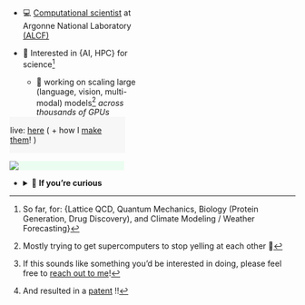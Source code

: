 
<!-- <iframe src="https://lastfmstats.com/user/saforem2/charts" style="border: none;" width="50%" height="500"></iframe> -->

::: {.flex-container style="width: 100%; justify-content: space-between;"}

::: {.flex-container style="margin-right: 5%; width:48%;"}

- 💻 [Computational scientist](https://alcf.anl.gov/about/people/sam-foreman)
  at Argonne National Laboratory [(ALCF)](https://alcf.anl.gov)

- 🧪 Interested in {AI, HPC} for science[^disciplines]

  - 🚀 working on scaling large (language, vision, multi-modal)
  models[^yelling] _across thousands of GPUs_

[^yelling]: Mostly trying to get supercomputers to stop yelling at each other 🫠

[^students]: If this sounds like something you'd be interested in doing, please
  feel free to [reach out to me](mailto:foremans@anl.gov)!

[^disciplines]: So far, for: \{Lattice QCD, Quantum Mechanics, Biology (Protein
  Generation, Drug Discovery), and Climate Modeling / Weather Forecasting\}

:::

::: {.flex-container style="flex-direction: column; justify-content: flex-start; width: 40%"}

::: {.callout-tip icon=false aria-title="Recent Talks" title='🎤 [Recent Talks]{.dim-text style="font-size:1.0em!important;"}' collapse="false" style="text-align: left!important; width: 100%; background-color:rgba(131,131,131,0.05)!important; border: 1px solid rgba(131,131,131,0.0)!important; margin-top: -1em; opacity:100%;"}
[live: [here](talks/index.qmd) ( \+ how I [make them](./posts/dope-slides/index.qmd)! )]{.dim-text style="font-size:1em;"}
:::

::: {.callout-tip icon=false aria-title="Now Playing" title='[![](/assets/spotify-green.svg){.ineline-icon style="height:1em;"} Now Playing]{style="color:#1CD760; margin:auto; padding: 1pt;"}' collapse="true" style='border: none!important; background-color: oklch(from #1CD760 calc(l * 1.15) c h / 0.11)!important; opacity: 100% width: -webkit-fill-available!important;'}

[![](https://spotify-github-profile.kittinanx.com/api/view?uid=saforem2&cover_image=true&theme=novatorem&show_offline=false&background_color=none&interchange=true)](https://lastfm.com/user/saforem2)
:::

:::

:::


- <details closed><summary>👀 <strong>If you're curious</strong></summary>  

  - <details closed><summary>🔥 What I work on</summary>

    As a member of the [AI / ML Group](https://www.alcf.anl.gov/about/people/group/506) at
    [ALCF](https://alcf.anl.gov), I work on[^students]:

    ::: {.flex-container}

    ::: {.flex-container}

    - 🤖 🧪 [AI + Science](https://github.com/saforem2/)

    - 🎲 [Building better sampling methods for Lattice QCD](https://github.com/saforem2/l2hmc-qcd)

    - 🧬 [Genome-Scale Language Models](https://www.biorxiv.org/content/10.1101/2022.10.10.511571v2)

        - [{{< iconify logos github-octocat >}} GenSLM](https://github.com/ramanathanlab/genslm)

        - 🥇 [ACM Gordon Bell Special Prize](https://www.acm.org/media-center/2022/november/gordon-bell-special-prize-covid-research-2022)

    :::

    ::: {.flex-container}

    - 🌍 [Foundation models for long term climate forecasting](https://saforem2.github.io/climate-analysis)

    - 🏃‍♂️ [Scaling Large Language Models](https://github.com/argonne-lcf/Megatron-DeepSpeed)

    - 🏎️ [Distributed training across thousands of GPUs](https://github.com/argonne-lcf/mlprof)

    :::

    :::

    </details>

  - <details closed><summary>📍 How I got here</summary>

    [NOTE: Update the **NEW** text below !!]: #

    My [current research](https://saforem2.github.io/l2hmc-qcd) focuses on
    using deep generative modeling to help build better sampling algorithms
    in lattice gauge theory. In particular, I'm interested in building gauge
    equivariant neural network architectures and using inductive priors to
    incorporate physical symmetries into machine learning models.

    I received my PhD in Physics from the University of Iowa in 2019 and my thesis
    was on [Learning Better Physics: A Machine Learning Approach to Lattice Gauge
    Theory](https://iro.uiowa.edu/esploro/outputs/doctoral/Learning-better-physics-a-machine-learning/9983776792002771).

    Prior to this, I completed two bachelors degrees (Engineering Physics and
    Applied Mathematics, 2015) at The University of Illinois at
    Urbana-Champaign. My undergraduate dissertation was titled [Energy
    Storage in Quantum
    Resonators](https://aip.scitation.org/doi/10.1063/1.5009698) and was
    supervised by Professor [Alfred
    Hübler](https://en.wikipedia.org/wiki/Alfred_H%C3%BCbler) within the
    Center for Complex Systems Research at UIUC[^patent].

    [^patent]: And resulted in a [patent](https://scholar.google.com/citations?view_op=view_citation&hl=en&user=vV_1zDwAAAAJ&pagesize=80&citation_for_view=vV_1zDwAAAAJ:SeFeTyx0c_EC) !!

    </details>

</details>

<!---->
<!--     - <details closed><summary>📍 How I got here</summary> -->
<!---->
<!--       [NOTE: Update the **NEW** text below !!]: # -->
<!---->
<!--       My [current research](https://saforem2.github.io/l2hmc-qcd) focuses on -->
<!--       using deep generative modeling to help build better sampling algorithms -->
<!--       in lattice gauge theory. In particular, I'm interested in building gauge -->
<!--       equivariant neural network architectures and using inductive priors to -->
<!--       incorporate physical symmetries into machine learning models. -->
<!---->
<!--       I received my PhD in Physics from the University of Iowa in 2019 and my thesis -->
<!--       was on [Learning Better Physics: A Machine Learning Approach to Lattice Gauge -->
<!--       Theory](https://iro.uiowa.edu/esploro/outputs/doctoral/Learning-better-physics-a-machine-learning/9983776792002771). -->
<!---->
<!--       Prior to this, I completed two bachelors degrees (Engineering Physics and -->
<!--       Applied Mathematics, 2015) at The University of Illinois at -->
<!--       Urbana-Champaign. My undergraduate dissertation was titled [Energy -->
<!--       Storage in Quantum -->
<!--       Resonators](https://aip.scitation.org/doi/10.1063/1.5009698) and was -->
<!--       supervised by Professor [Alfred -->
<!--       Hübler](https://en.wikipedia.org/wiki/Alfred_H%C3%BCbler) within the -->
<!--       Center for Complex Systems Research at UIUC[^patent]. -->
<!---->
<!--       [^patent]: And resulted in a [patent](https://scholar.google.com/citations?view_op=view_citation&hl=en&user=vV_1zDwAAAAJ&pagesize=80&citation_for_view=vV_1zDwAAAAJ:SeFeTyx0c_EC) !! -->
<!---->
<!--     </details> -->
<!---->
<!--     - <details closed><summary>🤔 what I work on</summary> -->
<!---->
<!--       As a member of the [AI / ML Group](https://www.alcf.anl.gov/about/people/group/506) at -->
<!--       [ALCF](https://alcf.anl.gov), I work on: -->
<!---->
<!--       ::: {.flex-container} -->
<!---->
<!--       ::: {.flex-container} -->
<!---->
<!--       - [AI + Science](https://github.com/saforem2/) -->
<!---->
<!--         - [Building better sampling methods for Lattice QCD](https://github.com/saforem2/l2hmc-qcd) -->
<!---->
<!--         - [GenSLM: Genome-Scale Language Models](https://www.biorxiv.org/content/10.1101/2022.10.10.511571v2) -->
<!---->
<!--         - [Foundation models for long term climate forecasting](https://saforem2.github.io/climate-analysis) -->
<!---->
<!--       ::: -->
<!---->
<!--       ::: {.flex-container} -->
<!---->
<!--       - [Scaling Large Language Models](https://github.com/saforem2/Megatron-DS-Benchmarking) -->
<!---->
<!--       - [Optimizing distributed training across thousands of GPUs](https://github.com/argonne-lcf/mlprof) -->
<!---->
<!--       - Building new parallelism techniques for efficient scaling -->
<!---->
<!--       - Generative modeling (esp. for physical systems) -->
<!---->
<!--       ::: -->
<!---->
<!--       ::: -->
<!---->
<!--     </details> -->
<!---->
<!-- </details> -->

<!-- ::: {.callout-tip icon=false aria-title="Now Playing" title='[[![](assets/lastfm.svg)]{style="display:inline;height:1em!important;"} Now Playing:]{style="color:#D51007; font-size:1.1em;"}' collapse="true" style='width:100%; border: none!important; border: 1px solid rgba(213, 16, 7, 1.0, 0.5)!important; opacity: 100%;'} -->

<!-- ::: {.callout-tip icon=false aria-title="Now Playing" title='🎵 Now Playing' collapse="true" style='width:100%; border: none!important; border: 1px solid rgba(131, 131, 131, 0.05)!important;background-color: rgba(0,0,0,0.0)!important; opacity: 100%;'} -->
<!-- I did my undergrad at the University of Illinois at Urbana-Champaign -->
<!-- (UIUC^[ILL]), where I got bachelors degrees in Engineering Physics and -->
<!-- Applied Mathematics. -->
<!-- I decided on Physics for grad school (the math GRE was brutal 😂) and attended -->
<!-- the University of Iowa planning -->
